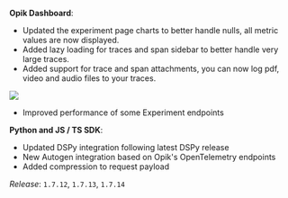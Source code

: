 **Opik Dashboard**:

- Updated the experiment page charts to better handle nulls, all metric values
  are now displayed.
- Added lazy loading for traces and span sidebar to better handle very large
  traces.
- Added support for trace and span attachments, you can now log pdf, video and
  audio files to your traces.

<Frame>
  <img src="/img/changelog/2025-04-28/trace_attachment.gif" />
</Frame>

- Improved performance of some Experiment endpoints

**Python and JS / TS SDK**:

- Updated DSPy integration following latest DSPy release
- New Autogen integration based on Opik's OpenTelemetry endpoints
- Added compression to request payload

_Release_: `1.7.12`, `1.7.13`, `1.7.14`

